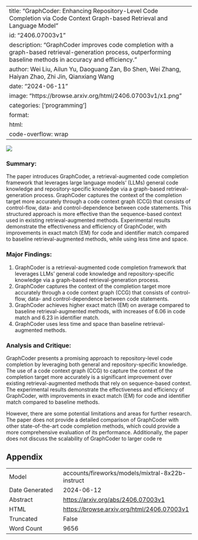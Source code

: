 
---
title: "GraphCoder: Enhancing Repository-Level Code Completion via Code Context Graph-based Retrieval and Language Model"
id: "2406.07003v1"
description: "GraphCoder improves code completion with a graph-based retrieval-generation process, outperforming baseline methods in accuracy and efficiency."
author: Wei Liu, Ailun Yu, Daoguang Zan, Bo Shen, Wei Zhang, Haiyan Zhao, Zhi Jin, Qianxiang Wang
date: "2024-06-11"
image: "https://browse.arxiv.org/html/2406.07003v1/x1.png"
categories: ['programming']
format:
  html:
    code-overflow: wrap
---

![](https://browse.arxiv.org/html/2406.07003v1/x1.png)

### Summary:

The paper introduces GraphCoder, a retrieval-augmented code completion framework that leverages large language models' (LLMs) general code knowledge and repository-specific knowledge via a graph-based retrieval-generation process. GraphCoder captures the context of the completion target more accurately through a code context graph (CCG) that consists of control-flow, data- and control-dependence between code statements. This structured approach is more effective than the sequence-based context used in existing retrieval-augmented methods. Experimental results demonstrate the effectiveness and efficiency of GraphCoder, with improvements in exact match (EM) for code and identifier match compared to baseline retrieval-augmented methods, while using less time and space.

### Major Findings:

1. GraphCoder is a retrieval-augmented code completion framework that leverages LLMs' general code knowledge and repository-specific knowledge via a graph-based retrieval-generation process.
2. GraphCoder captures the context of the completion target more accurately through a code context graph (CCG) that consists of control-flow, data- and control-dependence between code statements.
3. GraphCoder achieves higher exact match (EM) on average compared to baseline retrieval-augmented methods, with increases of 6.06 in code match and 6.23 in identifier match.
4. GraphCoder uses less time and space than baseline retrieval-augmented methods.

### Analysis and Critique:

GraphCoder presents a promising approach to repository-level code completion by leveraging both general and repository-specific knowledge. The use of a code context graph (CCG) to capture the context of the completion target more accurately is a significant improvement over existing retrieval-augmented methods that rely on sequence-based context. The experimental results demonstrate the effectiveness and efficiency of GraphCoder, with improvements in exact match (EM) for code and identifier match compared to baseline methods.

However, there are some potential limitations and areas for further research. The paper does not provide a detailed comparison of GraphCoder with other state-of-the-art code completion methods, which could provide a more comprehensive evaluation of its performance. Additionally, the paper does not discuss the scalability of GraphCoder to larger code re

## Appendix

|          |          |
|----------|----------|
| Model     | accounts/fireworks/models/mixtral-8x22b-instruct       |
| Date Generated     | 2024-06-12       |
| Abstract | [https://arxiv.org/abs/2406.07003v1](https://arxiv.org/abs/2406.07003v1)        |
| HTML     | [https://browse.arxiv.org/html/2406.07003v1](https://browse.arxiv.org/html/2406.07003v1)       |
| Truncated       | False       |
| Word Count       | 9656       |